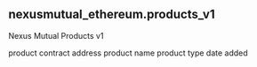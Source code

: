 ## nexusmutual_ethereum.products_v1 
Nexus Mutual Products v1

<ParamField path="product_contract_address">
product contract address
</ParamField>
<ParamField path="product_name">
product name
</ParamField>
<ParamField path="product_type">
product type
</ParamField>
<ParamField path="date_added">
date added
</ParamField>
